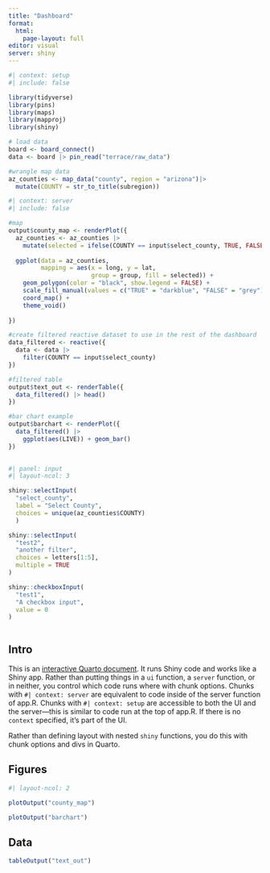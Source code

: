 ```yaml
---
title: "Dashboard"
format: 
  html:
    page-layout: full
editor: visual
server: shiny
---
```


```r
#| context: setup
#| include: false

library(tidyverse)
library(pins)
library(maps)
library(mapproj)
library(shiny)

# load data
board <- board_connect()
data <- board |> pin_read("terrace/raw_data")

#wrangle map data
az_counties <- map_data("county", region = "arizona")|>
  mutate(COUNTY = str_to_title(subregion))
```

```r
#| context: server
#| include: false

#map
output$county_map <- renderPlot({
  az_counties <- az_counties |>
    mutate(selected = ifelse(COUNTY == input$select_county, TRUE, FALSE))
  
  ggplot(data = az_counties,
         mapping = aes(x = long, y = lat,
                       group = group, fill = selected)) + 
    geom_polygon(color = "black", show.legend = FALSE) +
    scale_fill_manual(values = c("TRUE" = "darkblue", "FALSE" = "grey")) +
    coord_map() +
    theme_void()
  
})

#create filtered reactive dataset to use in the rest of the dashboard
data_filtered <- reactive({
  data <- data |> 
    filter(COUNTY == input$select_county)
})

#filtered table
output$text_out <- renderTable({
  data_filtered() |> head()
})

#bar chart example
output$barchart <- renderPlot({
  data_filtered() |>
    ggplot(aes(LIVE)) + geom_bar()
})
  
```

```r
#| panel: input
#| layout-ncol: 3

shiny::selectInput(
  "select_county",
  label = "Select County",
  choices = unique(az_counties$COUNTY)
  )

shiny::selectInput(
  "test2",
  "another filter",
  choices = letters[1:5],
  multiple = TRUE
)

shiny::checkboxInput(
  "test1",
  "A checkbox input",
  value = 0
)



```

:::: panel-fill
## Intro

This is an [interactive Quarto document](https://quarto.org/docs/interactive/shiny/).
It runs Shiny code and works like a Shiny app.
Rather than putting things in a `ui` function, a `server` function, or in neither, you control which code runs where with chunk options. Chunks with `#| context: server` are equivalent to code inside of the server function of app.R. Chunks with `#| context: setup` are accessible to both the UI and the server---this is similar to code run at the top of app.R. If there is no `context` specified, it's part of the UI. 

Rather than defining layout with nested `shiny` functions, you do this with chunk options and divs in Quarto.

::: panel-tabset
## Figures

```r
#| layout-ncol: 2

plotOutput("county_map")

plotOutput("barchart")
```

## Data

```r
tableOutput("text_out")
```
:::

::::
